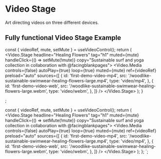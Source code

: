 
# Video Stage

Art directing videos on three different devices.

## Fully functional Video Stage Example

  const { videoRef, mute, setMute } = useVideoControl();
  return (
    <Video.Stage
      headline="Healing Flowers"
      tag="h1"
      muted={mute}
      handleClick={() => setMute(!mute)}
      copy="Sustainable surf and yoga collection in collaboration with @facingblankpages">
      <Video.Media
        controls={false}
        autoPlay={true}
        loop={true}
        muted={mute}
        ref={videoRef}
        preload="auto"
        sources={[
          {
            id: 'first-demo-video-mp4',
            src: '/woodlike-sustainable-swimwear-healing-flowers-large.mp4',
            type: 'video/mp4',
          },
          {
            id: 'first-demo-video-web',
            src: '/woodlike-sustainable-swimwear-healing-flowers-large.webm',
            type: 'video/webm',
          },
        ]}
      />
    </Video.Stage>
  );
}

<DemoVideo />;

  const { videoRef, mute, setMute } = useVideoControl();
  return (
    <Video.Stage
      headline="Healing Flowers"
      tag="h1"
      muted={mute}
      handleClick={() => setMute(!mute)}
      copy="Sustainable surf and yoga collection in collaboration with @facingblankpages">
      <Video.Media
        controls={false}
        autoPlay={true}
        loop={true}
        muted={mute}
        ref={videoRef}
        preload="auto"
        sources={[
          {
            id: 'first-demo-video-mp4',
            src: '/woodlike-sustainable-swimwear-healing-flowers-large.mp4',
            type: 'video/mp4',
          },
          {
            id: 'first-demo-video-web',
            src: '/woodlike-sustainable-swimwear-healing-flowers-large.webm',
            type: 'video/webm',
          },
        ]}
      />
    </Video.Stage>
  );
};
`;
